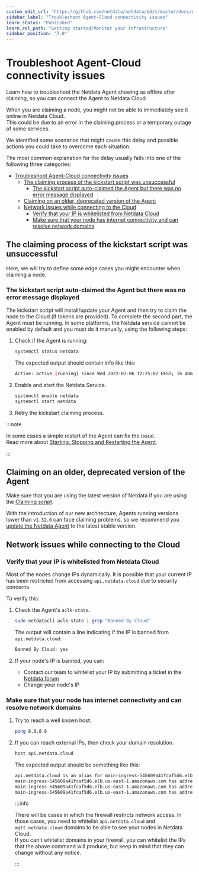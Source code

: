 ```yaml
---
custom_edit_url: "https://github.com/netdata/netdata/edit/master/docs/guides/troubleshoot/troubleshooting-agent-with-cloud-connection.md"
sidebar_label: "Troubleshoot Agent-Cloud connectivity issues"
learn_status: "Published"
learn_rel_path: "Getting started/Monitor your infrastructure"
sidebar_position: "7.0"
---
```

# Troubleshoot Agent-Cloud connectivity issues

Learn how to troubleshoot the Netdata Agent showing as offline after claiming, so you can connect the Agent to Netdata Cloud.

When you are claiming a node, you might not be able to immediately see it online in Netdata Cloud.  
This could be due to an error in the claiming process or a temporary outage of some services.

We identified some scenarios that might cause this delay and possible actions you could take to overcome each situation.

The most common explanation for the delay usually falls into one of the following three categories:

- [Troubleshoot Agent-Cloud connectivity issues](#troubleshoot-agent-cloud-connectivity-issues)
  - [The claiming process of the kickstart script was unsuccessful](#the-claiming-process-of-the-kickstart-script-was-unsuccessful)
    - [The kickstart script auto-claimed the Agent but there was no error message displayed](#the-kickstart-script-auto-claimed-the-agent-but-there-was-no-error-message-displayed)
  - [Claiming on an older, deprecated version of the Agent](#claiming-on-an-older-deprecated-version-of-the-agent)
  - [Network issues while connecting to the Cloud](#network-issues-while-connecting-to-the-cloud)
    - [Verify that your IP is whitelisted from Netdata Cloud](#verify-that-your-ip-is-whitelisted-from-netdata-cloud)
    - [Make sure that your node has internet connectivity and can resolve network domains](#make-sure-that-your-node-has-internet-connectivity-and-can-resolve-network-domains)

## The claiming process of the kickstart script was unsuccessful

Here, we will try to define some edge cases you might encounter when claiming a node.

### The kickstart script auto-claimed the Agent but there was no error message displayed

The kickstart script will install/update your Agent and then try to claim the node to the Cloud (if tokens are provided). To
complete the second part, the Agent must be running. In some platforms, the Netdata service cannot be enabled by default
and you must do it manually, using the following steps:

1. Check if the Agent is running:

    ```bash
    systemctl status netdata
    ```

    The expected output should contain info like this:

    ```bash
    Active: active (running) since Wed 2022-07-06 12:25:02 EEST; 1h 40min ago
    ```

2. Enable and start the Netdata Service.

    ```bash
    systemctl enable netdata
    systemctl start netdata
    ```

3. Retry the kickstart claiming process.

:::note

In some cases a simple restart of the Agent can fix the issue.  
Read more about [Starting, Stopping and Restarting the Agent](/docs/getting-started/manage-and-configure/start-stop-or-restart-the-netdata-agent).

:::

## Claiming on an older, deprecated version of the Agent

Make sure that you are using the latest version of Netdata if you are using the [Claiming script](/docs/getting-started/monitor-your-infrastructure/connect-agent-to-cloud#claiming-script).

With the introduction of our new architecture, Agents running versions lower than `v1.32.0` can face claiming problems, so we recommend you [update the Netdata Agent](/docs/installation/update-netdata) to the latest stable version.

## Network issues while connecting to the Cloud

### Verify that your IP is whitelisted from Netdata Cloud

Most of the nodes change IPs dynamically. It is possible that your current IP has been restricted from accessing `api.netdata.cloud` due to security concerns.

To verify this:

1. Check the Agent's `aclk-state`.

    ```bash
    sudo netdatacli aclk-state | grep "Banned By Cloud"
    ```

    The output will contain a line indicating if the IP is banned from `api.netdata.cloud`:

    ```bash
    Banned By Cloud: yes
    ```

2. If your node's IP is banned, you can:

    - Contact our team to whitelist your IP by submitting a ticket in the [Netdata forum](https://community.netdata.cloud/)
    - Change your node's IP

### Make sure that your node has internet connectivity and can resolve network domains

1. Try to reach a well known host:

    ```bash
    ping 8.8.8.8
    ```
  
2. If you can reach external IPs, then check your domain resolution.

    ```bash
    host api.netdata.cloud
    ```

    The expected output should be something like this:

    ```bash
    api.netdata.cloud is an alias for main-ingress-545609a41fcaf5d6.elb.us-east-1.amazonaws.com.
    main-ingress-545609a41fcaf5d6.elb.us-east-1.amazonaws.com has address 54.198.178.11
    main-ingress-545609a41fcaf5d6.elb.us-east-1.amazonaws.com has address 44.207.131.212
    main-ingress-545609a41fcaf5d6.elb.us-east-1.amazonaws.com has address 44.196.50.41
    ```

    :::info

    There will be cases in which the firewall restricts network access. In those cases, you need to whitelist `api.netdata.cloud` and `mqtt.netdata.cloud` domains to be able to see your nodes in Netdata Cloud.  
    If you can't whitelist domains in your firewall, you can whitelist the IPs that the above command will produce, but keep in mind that they can change without any notice.

    :::
